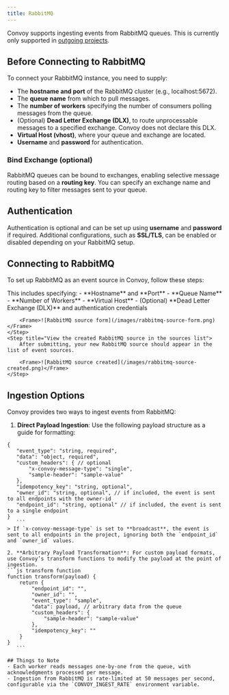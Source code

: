 ```yaml
---
title: RabbitMQ
---
```


Convoy supports ingesting events from RabbitMQ queues. This is currently only supported in [outgoing projects](../../product-manual/organizations-and-projects#outgoing-project).

## Before Connecting to RabbitMQ
To connect your RabbitMQ instance, you need to supply:

- The **hostname and port** of the RabbitMQ cluster (e.g., localhost:5672).
- The **queue name** from which to pull messages.
- The **number of workers** specifying the number of consumers polling messages from the queue.
- (Optional) **Dead Letter Exchange (DLX)**, to route unprocessable messages to a specified exchange. Convoy does not declare this DLX.
- **Virtual Host (vhost)**, where your queue and exchange are located.
- **Username** and **password** for authentication.

### Bind Exchange (optional)
RabbitMQ queues can be bound to exchanges, enabling selective message routing based on a **routing key**. You can specify an exchange name and routing key to filter messages sent to your queue.

## Authentication
Authentication is optional and can be set up using **username** and **password** if required. Additional configurations, such as **SSL/TLS**, can be enabled or disabled depending on your RabbitMQ setup.

## Connecting to RabbitMQ
To set up RabbitMQ as an event source in Convoy, follow these steps:

<Steps>
    <Step title="Complete the RabbitMQ Source Form with the required details">
        This includes specifying:
        - **Hostname** and **Port**
        - **Queue Name**
        - **Number of Workers**
        - **Virtual Host**
        - (Optional) **Dead Letter Exchange (DLX)** and authentication credentials

        <Frame>![RabbitMQ source form](/images/rabbitmq-source-form.png)</Frame>
    </Step>
    <Step title="View the created RabbitMQ source in the sources list">
        After submitting, your new RabbitMQ source should appear in the list of event sources.

        <Frame>![RabbitMQ source created](/images/rabbitmq-source-created.png)</Frame>
    </Step>
</Steps>

## Ingestion Options
Convoy provides two ways to ingest events from RabbitMQ:

1. **Direct Payload Ingestion**: Use the following payload structure as a guide for formatting:
 ```json5 reference payload
 {
    "event_type": "string, required",
    "data": "object, required",
    "custom_headers": { // optional
        "x-convoy-message-type": "single",
        "sample-header": "sample-value"
    },
    "idempotency_key": "string, optional",
    "owner_id": "string, optional", // if included, the event is sent to all endpoints with the owner-id
    "endpoint_id": "string, optional" // if included, the event is sent to a single endpoint
 }
    ```
 > If `x-convoy-message-type` is set to **broadcast**, the event is sent to all endpoints in the project, ignoring both the `endpoint_id` and `owner_id` values.

2. **Arbitrary Payload Transformation**: For custom payload formats, use Convoy’s transform functions to modify the payload at the point of ingestion.
 ```js transform function
 function transform(payload) {
     return {
         "endpoint_id": "",
         "owner_id": "",
         "event_type": "sample",
         "data": payload, // arbitrary data from the queue
         "custom_headers": {
             "sample-header": "sample-value"
         },
         "idempotency_key": ""
     }
 }
    ```

## Things to Note
- Each worker reads messages one-by-one from the queue, with acknowledgments processed per message.
- Ingestion from RabbitMQ is rate-limited at 50 messages per second, configurable via the `CONVOY_INGEST_RATE` environment variable.



